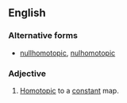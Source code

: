 ==English==
{{wikipedia}}
===Alternative forms===
*[[nullhomotopic]], [[nulhomotopic]]
===Adjective===
{{en-adj|-}}
#{{topology|of a [[map]]}} [[homotopic|Homotopic]] to a [[constant]] map.